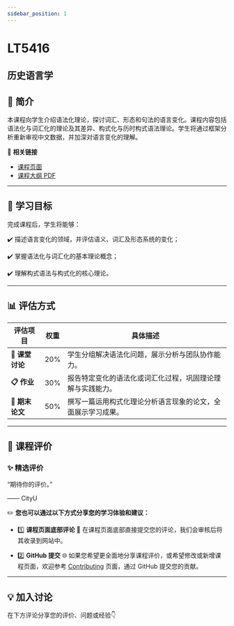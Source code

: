 ```yaml
---
sidebar_position: 1
---
```


# LT5416
## 历史语言学

## **📘 简介**
本课程向学生介绍语法化理论，探讨词汇、形态和句法的语言变化。课程内容包括语法化与词汇化的理论及其差异、构式化与历时构式语法理论。学生将通过框架分析重新审视中文数据，并加深对语言变化的理解。

🔗 **相关链接**
- [课程页面](https://www.cityu.edu.hk/catalogue/pg/202425/course/LT5416.htm)
- [课程大纲 PDF](https://www.cityu.edu.hk/catalogue/pg/202425/course/LT5416.pdf)

---

## **🎯 学习目标**

完成课程后，学生将能够：

✔️ 描述语言变化的领域，并评估语义、词汇及形态系统的变化；

✔️ 掌握语法化与词汇化的基本理论概念；

✔️ 理解构式语法与构式化的核心理论。

---

## **📊 评估方式**

| **评估项目**                 | **权重** | **具体描述**                                                                                     |
|-----------------------------|---------|-----------------------------------------------------------------------------------------------|
| **👥 课堂讨论**               | 20%     | 学生分组解决语法化问题，展示分析与团队协作能力。                                                     |
| **📋 作业**                  | 30%     | 报告特定变化的语法化或词汇化过程，巩固理论理解与实践能力。                                              |
| **📄 期末论文**               | 50%     | 撰写一篇运用构式化理论分析语言现象的论文，全面展示学习成果。                                              |

---

## **💬 课程评价**

### ✨ **精选评价**
<div className={commentStyles.commentBox}>
    <p className={commentStyles.commentText}>
        “期待你的评价。”
    </p>
    <p className={commentStyles.commentAuthor}>—— CityU</p>
</div>

✏️ **您也可以通过以下方式分享您的学习体验和建议：**

- 1️⃣ **课程页面底部评论**
💬 在课程页面底部直接提交您的评论，我们会审核后将其收录到网站中。

- 2️⃣ **GitHub 提交**
🌐 如果您希望更全面地分享课程评价，或希望修改或新增课程页面，欢迎参考 [Contributing](/contributing) 页面，通过 GitHub 提交您的贡献。

---

## **💡 加入讨论**

在下方评论分享您的评价、问题或经验👇
<Utterances />
